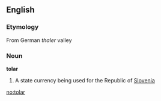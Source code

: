 ==English==
===Etymology===
From German ''thaler'' valley

===Noun===
'''tolar'''
# A state currency being used for the Republic of [[Slovenia]]

[[no:tolar]]